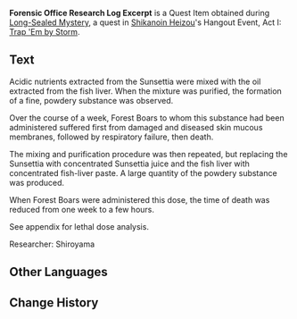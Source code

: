 {{Item Infobox
|id           = 101893
|image        = Book Letter.png
|type         = Quest Items
|description  = A research log excerpt with plenty of crinkles. The handwriting is still very much legible.
|source1      = [[Long-Sealed Mystery]]
}}
'''Forensic Office Research Log Excerpt''' is a Quest Item obtained during [[Long-Sealed Mystery]], a quest in [[Shikanoin Heizou]]'s Hangout Event, Act I: [[Trap 'Em by Storm]].

==Text==
Acidic nutrients extracted from the Sunsettia were mixed with the oil extracted from the fish liver. When the mixture was purified, the formation of a fine, powdery substance was observed.

Over the course of a week, Forest Boars to whom this substance had been administered suffered first from damaged and diseased skin mucous membranes, followed by respiratory failure, then death.

The mixing and purification procedure was then repeated, but replacing the Sunsettia with concentrated Sunsettia juice and the fish liver with concentrated fish-liver paste. A large quantity of the powdery substance was produced.

When Forest Boars were administered this dose, the time of death was reduced from one week to a few hours.

See appendix for lethal dose analysis.

Researcher: Shiroyama

==Other Languages==
{{Other Languages
|default_hidden = 1
|en      = Forensic Office Research Log Excerpt
|zhs     = 法医室的研究日志内页
|zhs_rm  = Fǎyī-shì de Yánjiū Rìzhì Nèiyè
|zht     = 法醫室的研究日誌內頁
|zht_rm  = Fǎyī-shì de Yánjiū Rìzhì Nèiyè
|ja      = 法医室の研究日誌のページ
|ja_rm   = Houishitsu no Kenkyuu Nisshi no Peeji
|ko      = 법의학실의 연구 일지 안쪽
|ko_rm   = Beop'uihaksil-ui Yeon'gu Ilji Anjjok
|es      = Hojas del registro de investigación del laboratorio forense
|fr      = Extrait du journal de recherche du bureau médico-légal
|ru      = Страница из судебно-медицинского заключения
|th      = เนื้อหาจากบันทึกการวิจัยของห้องแล็บนิติเวช
|th_rm   = 
|vi      = Trang Ghi Chép Nghiên Cứu Phòng Pháp Y
|de      = Seite aus dem Forschungsprotokoll der Gerichtsmedizin
|id      = Halaman Jurnal Penelitian Kantor Forensik
|pt      = Folhas do Registro de Investigação do Laboratório Forense
|tr      = Adli Tıp Ofisinin Araştırma Günlüğünden Bir Kısım
|it      = Estratto del registro di ricerca dell'ufficio forense
}}

==Change History==
{{Change History|2.8}}
